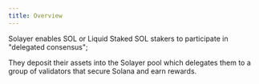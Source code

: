```yaml
---
title: Overview
---
```


Solayer enables SOL or Liquid Staked SOL stakers to participate in "delegated consensus";

They deposit their assets into the Solayer pool which delegates them to a group of validators that secure Solana and earn rewards.

